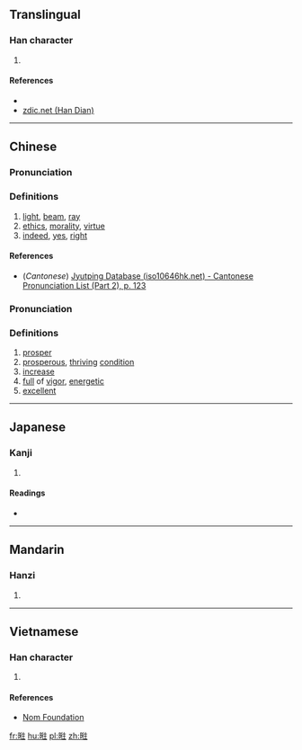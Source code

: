 ==Translingual==

===Han character===
{{Han char|rn=72|rad=日|as=08|sn=12|four=6001<sub>4</sub>|canj=日竹人土 (AHOG)|ids=⿰[[日]][[往]]}}

# {{defn|Han|sort=日08}}

====References====
* {{Han ref|kx=0497.311|dkj=14014|hdz=21519.040|uh=6680|ud=26240|bh=D9A4|bd=55716}}
*[http://www.zdic.net/z/1b/js/6680.htm zdic.net (Han Dian)]

----

==Chinese==
{{zh-forms}}

===Pronunciation===
{{zh-pron
|m=wǎng
|c=wong2
|mc=y
|oc=y
|ma=
|cat=n,part,intj,adv
}}

===Definitions===

# [[light]], [[beam]], [[ray]]
# [[ethics]], [[morality]], [[virtue]]
# [[indeed]], [[yes]], [[right]]

====References====
*(''Cantonese'') [http://www.iso10646hk.net/jp/document/download.jsp Jyutping Database (iso10646hk.net) - Cantonese Pronunciation List (Part 2), p. 123]

===Pronunciation===
{{zh-pron
|m=wàng
|c=wong6
|ma=
|cat=v,a
}}

===Definitions===

# [[prosper]]
# [[prosperous]], [[thriving]] [[condition]]
# [[increase]]
# [[full]] of [[vigor]], [[energetic]]
# [[excellent]]

----

==Japanese==

===Kanji===
{{ja-kanji|grade=|rs=日08}}

# {{defn|lang=ja|sort=日08}}

====Readings====
* {{ja-readings|on=[[おう]] (ō), [[きょう]] (kyō), [[ごう]] (gō)|kun=[[かがやきうつくしい]] (kagayakiutsukushii)}}

----

==Mandarin==

===Hanzi===
{{cmn-hanzi|pin=[[wǎng]] ([[wang3]])|wg=wang<sup>3</sup>}}

# {{defn|lang=cmn|sort=日08}}

----

==Vietnamese==

===Han character===
{{vi-readings|rs=日08| hanviet = vạng}}

# {{defn|lang=vi|sort=日08}}

====References====
*[http://nomfoundation.org/common/nom_details.php?codepoint=6680 Nom Foundation]

[[fr:暀]]
[[hu:暀]]
[[pl:暀]]
[[zh:暀]]